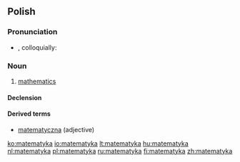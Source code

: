 ==Polish==

===Pronunciation===
* {{IPA|[matɛˈmatɨka]|lang=pl}}, colloquially: {{IPAchar|[matɛmaˈtɨka]}}

===Noun===
{{infl|pl|noun|g=f}}

# [[mathematics]]

====Declension====
{{pl-decl-noun
|matematyka|matematyki
|matematyki|matematyk
|matematyce|matematykom
|matematykę|matematyki
|matematyką|matematykami
|matematyce|matematykach
|matematyko|matematyki
}}

====Derived terms====
* [[matematyczna]] (adjective)

[[ko:matematyka]]
[[io:matematyka]]
[[lt:matematyka]]
[[hu:matematyka]]
[[nl:matematyka]]
[[pl:matematyka]]
[[ru:matematyka]]
[[fi:matematyka]]
[[zh:matematyka]]